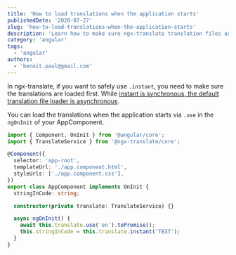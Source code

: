 ```yaml
---
title: 'How to load translations when the application starts'
publishedDate: '2020-07-27'
slug: 'how-to-load-translations-when-the-application-starts'
description: 'Learn how to make sure ngx-translate translation files are loaded when the application starts'
category: 'angular'
tags:
  - 'angular'
authors:
  - 'benoit.paul@gmail.com'
---
```


In ngx-translate, if you want to safely use `.instant`, you need to make sure the translations are loaded first. While [instant is synchronous, the default translation file loader is asynchronous](https://github.com/ngx-translate/core#methods).

You can load the translations when the application starts via `.use` in the `ngOnInit` of your AppComponent.

```typescript
import { Component, OnInit } from '@angular/core';
import { TranslateService } from '@ngx-translate/core';

@Component({
  selector: 'app-root',
  templateUrl: './app.component.html',
  styleUrls: ['./app.component.css'],
})
export class AppComponent implements OnInit {
  stringInCode: string;

  constructor(private translate: TranslateService) {}

  async ngOnInit() {
    await this.translate.use('en').toPromise();
    this.stringInCode = this.translate.instant('TEXT');
  }
}
```
